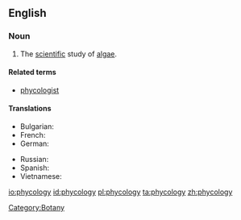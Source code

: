 ==English==
{{wikipedia}}

===Noun===
{{en-noun|-}}

# The [[scientific]] study of [[algae]].

====Related terms====
* [[phycologist]]

====Translations====
{{trans-top|the study of algae}}
* Bulgarian: {{t|bg|алгология|sc=Cyrl}}
* French: {{t+|fr|phycologie}}
* German: {{t+|de|Phykologie|f}}
{{trans-mid}}
* Russian: {{t|ru|альгология||m|sc=Cyrl}}
* Spanish: {{t+|es|ficología|f}}
* Vietnamese: {{t+|vi|thuộc tảo|xs=Vietnamese}}
{{trans-bottom}}

[[Category:Botany]]

[[io:phycology]]
[[id:phycology]]
[[pl:phycology]]
[[ta:phycology]]
[[zh:phycology]]